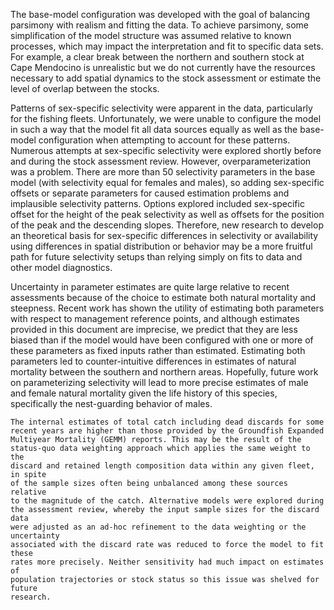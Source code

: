The base-model configuration was developed with the goal of balancing parsimony with realism and fitting the data.
To achieve parsimony, some simplification of the model structure was assumed relative to known processes,
which may impact the interpretation and fit to specific data sets.
For example, a clear break between the northern and southern stock at Cape Mendocino is unrealistic but
we do not currently have the resources necessary to add spatial dynamics to the stock assessment or
estimate the level of overlap between the stocks.

Patterns of sex-specific selectivity were apparent in the data, 
particularly for the fishing fleets. Unfortunately, we were unable to configure 
the model in such a way that the model fit all data sources equally as well
as the base-model configuration when attempting to account for these patterns.
Numerous attempts at sex-specific selectivity were explored shortly before and during 
the stock assessment review. However, overparameterization was a problem. 
There are more than 50 selectivity parameters in the base model (with selectivity
equal for females and males), so adding sex-specific offsets or separate parameters 
for caused estimation problems and implausible selectivity patterns. Options
explored included sex-specific offset for the height of the peak selectivity
as well as offsets for the position of the peak and the descending slopes. Therefore,
new research to develop an theoretical basis for sex-specific differences
in selectivity or availability using differences in spatial distribution or behavior
may be a more fruitful path for future selectivity setups than relying simply on 
fits to data and other model diagnostics.

Uncertainty in parameter estimates are quite large relative to recent assessments because of the choice to estimate
both natural mortality and steepness.
Recent work has shown the utility of estimating both parameters with respect to 
management reference points, and although estimates provided in this document are imprecise,
we predict that they are less biased than if the model would have been configured 
with one or more of these parameters as fixed inputs rather than estimated.
Estimating both parameters led to counter-intuitive differences in estimates of 
natural mortality between the southern and northern areas.
Hopefully, future work on parameterizing selectivity will lead to more precise 
estimates of male and female natural mortality given the life history of this 
species, specifically the nest-guarding behavior of males.

```asis
The internal estimates of total catch including dead discards for some 
recent years are higher than those provided by the Groundfish Expanded 
Multiyear Mortality (GEMM) reports. This may be the result of the 
status-quo data weighting approach which applies the same weight to the 
discard and retained length composition data within any given fleet, in spite 
of the sample sizes often being unbalanced among these sources relative 
to the magnitude of the catch. Alternative models were explored during 
the assessment review, whereby the input sample sizes for the discard data
were adjusted as an ad-hoc refinement to the data weighting or the uncertainty
associated with the discard rate was reduced to force the model to fit these
rates more precisely. Neither sensitivity had much impact on estimates of 
population trajectories or stock status so this issue was shelved for future 
research.
```
